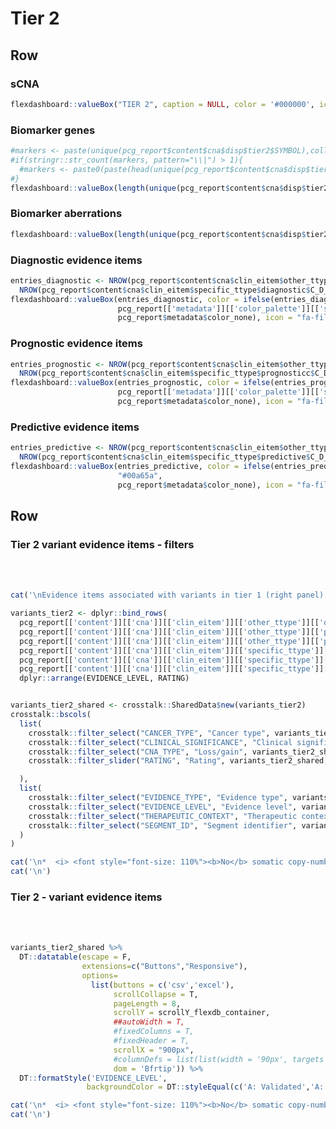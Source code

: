 Tier 2 {data-navmenu="sCNA"}
==================================================================

Row
-------------------------------------

### sCNA

```r
flexdashboard::valueBox("TIER 2", caption = NULL, color = '#000000', icon = NULL)
```

### Biomarker genes

```r
#markers <- paste(unique(pcg_report$content$cna$disp$tier2$SYMBOL),collapse="|")
#if(stringr::str_count(markers, pattern="\\|") > 1){
  #markers <- paste0(paste(head(unique(pcg_report$content$cna$disp$tier2$SYMBOL), 2), collapse = "|"), "++")
#}
flexdashboard::valueBox(length(unique(pcg_report$content$cna$disp$tier2$SYMBOL)), color = pcg_report$metadata$color_value_box)
```

### Biomarker aberrations

```r
flexdashboard::valueBox(length(unique(pcg_report$content$cna$disp$tier2$SEGMENT)), color = pcg_report$metadata$color_value_box, icon = "fa-dna")
```


### Diagnostic evidence items

```r
entries_diagnostic <- NROW(pcg_report$content$cna$clin_eitem$other_ttype$diagnostic$A_B) + 
  NROW(pcg_report$content$cna$clin_eitem$specific_ttype$diagnostic$C_D_E)
flexdashboard::valueBox(entries_diagnostic, color = ifelse(entries_diagnostic > 0,
                        pcg_report[['metadata']][['color_palette']][['success']][['values']][1],
                        pcg_report$metadata$color_none), icon = "fa-file-prescription")
```

### Prognostic evidence items

```r
entries_prognostic <- NROW(pcg_report$content$cna$clin_eitem$other_ttype$prognostic$A_B) + 
  NROW(pcg_report$content$cna$clin_eitem$specific_ttype$prognosticc$C_D_E)
flexdashboard::valueBox(entries_prognostic, color = ifelse(entries_prognostic > 0,
                        pcg_report[['metadata']][['color_palette']][['success']][['values']][1],
                        pcg_report$metadata$color_none), icon = "fa-file-prescription")
```

### Predictive evidence items

```r
entries_predictive <- NROW(pcg_report$content$cna$clin_eitem$other_ttype$predictive$A_B) + 
  NROW(pcg_report$content$cna$clin_eitem$specific_ttype$predictive$C_D_E)
flexdashboard::valueBox(entries_predictive, color = ifelse(entries_predictive > 0,
                        "#00a65a",
                        pcg_report$metadata$color_none), icon = "fa-file-prescription")
```


Row
-----------------------------------------------------

### Tier 2 variant evidence items - filters {data-padding=15 data-width=300}


<br><br>

```r

cat('\nEvidence items associated with variants in tier 1 (right panel) can be filtered according to various criteria:\n')

variants_tier2 <- dplyr::bind_rows(
  pcg_report[['content']][['cna']][['clin_eitem']][['other_ttype']][['diagnostic']][['A_B']],
  pcg_report[['content']][['cna']][['clin_eitem']][['other_ttype']][['predictive']][['A_B']],
  pcg_report[['content']][['cna']][['clin_eitem']][['other_ttype']][['prognostic']][['A_B']],
  pcg_report[['content']][['cna']][['clin_eitem']][['specific_ttype']][['diagnostic']][['C_D_E']],
  pcg_report[['content']][['cna']][['clin_eitem']][['specific_ttype']][['predictive']][['C_D_E']],
  pcg_report[['content']][['cna']][['clin_eitem']][['specific_ttype']][['prognostic']][['C_D_E']]) %>%
  dplyr::arrange(EVIDENCE_LEVEL, RATING)


variants_tier2_shared <- crosstalk::SharedData$new(variants_tier2)
crosstalk::bscols(
  list(
    crosstalk::filter_select("CANCER_TYPE", "Cancer type", variants_tier2_shared, ~CANCER_TYPE),
    crosstalk::filter_select("CLINICAL_SIGNIFICANCE", "Clinical significance", variants_tier2_shared, ~CLINICAL_SIGNIFICANCE),
    crosstalk::filter_select("CNA_TYPE", "Loss/gain", variants_tier2_shared, ~CNA_TYPE),
    crosstalk::filter_slider("RATING", "Rating", variants_tier2_shared, ~RATING, min = 0, max = 5, step = 1, ticks = T)

  ),
  list(
    crosstalk::filter_select("EVIDENCE_TYPE", "Evidence type", variants_tier2_shared, ~EVIDENCE_TYPE),
    crosstalk::filter_select("EVIDENCE_LEVEL", "Evidence level", variants_tier2_shared, ~EVIDENCE_LEVEL),
    crosstalk::filter_select("THERAPEUTIC_CONTEXT", "Therapeutic context", variants_tier2_shared, ~THERAPEUTIC_CONTEXT),
    crosstalk::filter_select("SEGMENT_ID", "Segment identifier", variants_tier2_shared, ~SEGMENT_ID)
  )
)


```


```r
cat('\n*  <i> <font style="font-size: 110%"><b>No</b> somatic copy-number aberrations of potential clinical significance found.</font></i>',sep='\n')
cat('\n')
```


### Tier 2  - variant evidence items {data-padding=15}

<br><br>


```r

variants_tier2_shared %>%
  DT::datatable(escape = F, 
                extensions=c("Buttons","Responsive"), 
                options=
                  list(buttons = c('csv','excel'), 
                       scrollCollapse = T, 
                       pageLength = 8,
                       scrollY = scrollY_flexdb_container,
                       ##autoWidth = T, 
                       #fixedColumns = T,
                       #fixedHeader = T,
                       scrollX = "900px",
                       #columnDefs = list(list(width = '90px', targets = c(1,2,3,4,5,6))),
                       dom = 'Bfrtip')) %>%
  DT::formatStyle('EVIDENCE_LEVEL', 
                 backgroundColor = DT::styleEqual(c('A: Validated','A: FDA/NCCN/ELN guidelines','B: Clinical evidence','B1: Clinical evidence: late trials','B2: Clinical evidence: early trials','C: Case study','D: Preclinical evidence','E: Indirect evidence'), c("#009E73","#009E73","#56B4E9", "#56B4E9","#56B4E9","#0072B2","#E69F00", "#F0E442")))

```


```r
cat('\n*  <i> <font style="font-size: 110%"><b>No</b> somatic copy-number aberrations of potential clinical significance found.</font></i>',sep='\n')
cat('\n')
```

